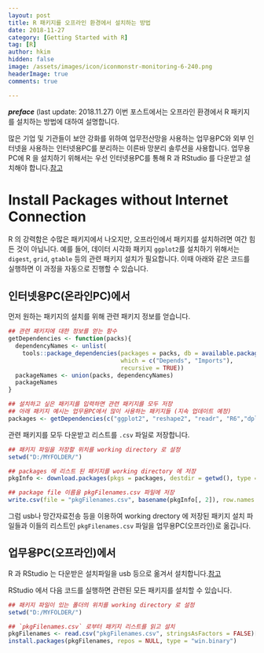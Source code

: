 ```yaml
---
layout: post  
title: R 패키지를 오프라인 환경에서 설치하는 방법 
date: 2018-11-27  
category: [Getting Started with R]  
tag: [R]  
author: hkim  
hidden: false    
image: /assets/images/icon/iconmonstr-monitoring-6-240.png
headerImage: true
comments: true

---
```


***preface*** (last update: 2018.11.27) 이번 포스트에서는 오프라인 환경에서 R 패키지를 설치하는 방법에 대하여 설명합니다.

많은 기업 및 기관들이 보안 강화를 위하여 업무전산망을 사용하는 업무용PC와 외부 인터넷을 사용하는 인터넷용PC를 분리하는 이른바 망분리 솔루션을 사용합니다. 업무용PC에 R 을 설치하기 위해서는 우선 인터넷용PC를 통해 R 과 RStudio 를 다운받고 설치해야 합니다.[참고](https://dr-hkim.github.io/Install-R-and-RStudio/) 

# Install Packages without Internet Connection

R 의 강력함은 수많은 패키지에서 나오지만, 오프라인에서 패키지를 설치하려면 여간 힘든 것이 아닙니다. 예를 들어, 데이터 시각화 패키지  `ggplot2`를 설치하기 위해서는 `digest`, `grid`, `gtable` 등의 관련 패키지 설치가 필요합니다. 이때 아래와 같은 코드를 실행하면 이 과정을 자동으로 진행할 수 있습니다.


## 인터넷용PC(온라인PC)에서 

먼저 원하는 패키지의 설치를 위해 관련 패키지 정보를 얻습니다.

```r
## 관련 패키지에 대한 정보를 얻는 함수
getDependencies <- function(packs){
  dependencyNames <- unlist(
    tools::package_dependencies(packages = packs, db = available.packages(), 
                                which = c("Depends", "Imports"),
                                recursive = TRUE))
  packageNames <- union(packs, dependencyNames)
  packageNames
}

## 설치하고 싶은 패키지를 입력하면 관련 패키지를 모두 저장
## 아래 패키지 예시는 업무용PC에서 많이 사용하는 패키지들 (지속 업데이트 예정)
packages <- getDependencies(c("ggplot2", "reshape2", "readr", "R6","dplyr"))
```

관련 패키지를 모두 다운받고 리스트를 `.csv` 파일로 저장합니다.

```r
## 패키지 파일을 저장할 위치를 working directory 로 설정
setwd("D:/MYFOLDER/")

## packages 에 리스트 된 패키지를 working directory 에 저장
pkgInfo <- download.packages(pkgs = packages, destdir = getwd(), type = "win.binary")

## package file 이름을 pkgFilenames.csv 파일에 저장 
write.csv(file = "pkgFilenames.csv", basename(pkgInfo[, 2]), row.names = FALSE)
```

그럼 usb나 망간자료전송 등을 이용하여 working drectory 에 저장된 패키지 설치 파일들과 이들의 리스트인 `pkgFilenames.csv` 파일을 업무용PC(오프라인)로 옮깁니다.


## 업무용PC(오프라인)에서 

R 과 RStudio 는 다운받은 설치파일을 usb 등으로 옮겨서 설치합니다.[참고](https://dr-hkim.github.io/Install-R-and-RStudio/) 

RStudio 에서 다음 코드를 실행하면 관련된 모든 패키지를 설치할 수 있습니다.

```r
## 패키지 파일이 있는 폴더의 위치를 working directory 로 설정
setwd("D:/MYFOLDER/")

## `pkgFilenames.csv` 로부터 패키지 리스트를 읽고 설치
pkgFilenames <- read.csv("pkgFilenames.csv", stringsAsFactors = FALSE)[, 1]
install.packages(pkgFilenames, repos = NULL, type = "win.binary")
```

